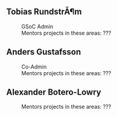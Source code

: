 ==Tobias RundstrÃ¶m==
:GSoC Admin
:Mentors projects in these areas: ???

==Anders Gustafsson==
:Co-Admin
:Mentors projects in these areas: ???


==Alexander Botero-Lowry==
:Mentors projects in these areas: ???